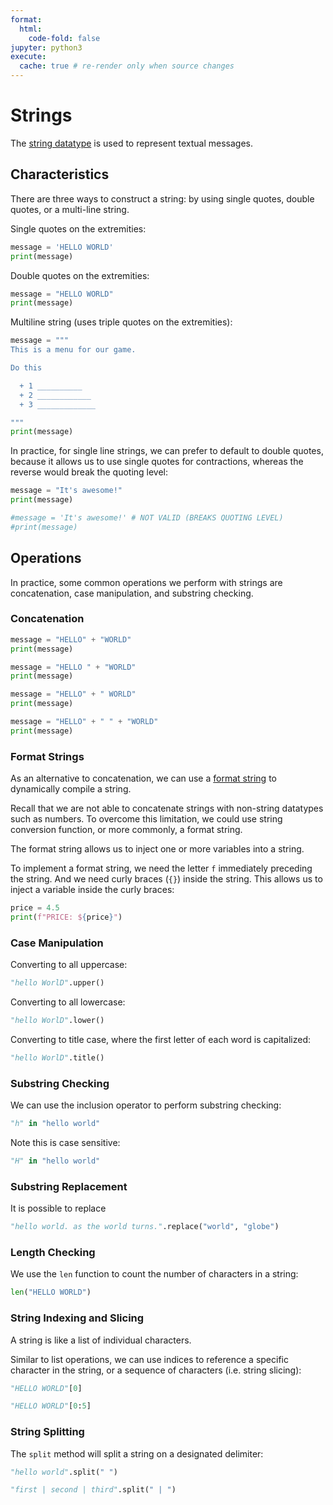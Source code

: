 ```yaml
---
format:
  html:
    code-fold: false
jupyter: python3
execute:
  cache: true # re-render only when source changes
---
```


# Strings

The [string datatype](https://docs.python.org/3/library/stdtypes.html#text-sequence-type-str) is used to represent textual messages.

## Characteristics

There are three ways to construct a string: by using single quotes, double quotes, or a multi-line string.

Single quotes on the extremities:

```python
message = 'HELLO WORLD'
print(message)
```

Double quotes on the extremities:

```python
message = "HELLO WORLD"
print(message)
```


Multiline string (uses triple quotes on the extremities):


```python
message = """
This is a menu for our game.

Do this

  + 1 __________
  + 2 ____________
  + 3 _____________

"""
print(message)
```


In practice, for single line strings, we can prefer to default to double quotes, because it allows us to use single quotes for contractions, whereas the reverse would break the quoting level:

```python
message = "It's awesome!"
print(message)
```

```python
#message = 'It's awesome!' # NOT VALID (BREAKS QUOTING LEVEL)
#print(message)
```

## Operations

In practice, some common operations we perform with strings are concatenation, case manipulation, and substring checking.

### Concatenation

```python
message = "HELLO" + "WORLD"
print(message)

message = "HELLO " + "WORLD"
print(message)

message = "HELLO" + " WORLD"
print(message)

message = "HELLO" + " " + "WORLD"
print(message)
```

### Format Strings

As an alternative to concatenation, we can use a [format string](https://docs.python.org/3/tutorial/inputoutput.html#fancier-output-formatting) to dynamically compile a string.

Recall that we are not able to concatenate strings with non-string datatypes such as numbers. To overcome this limitation, we could use string conversion function, or more commonly, a format string.

The format string allows us to inject one or more variables into a string.

To implement a format string, we need the letter `f` immediately preceding the string. And we need curly braces (`{}`) inside the string. This allows us to inject a variable inside the curly braces:

```python
price = 4.5
print(f"PRICE: ${price}")
```



### Case Manipulation

Converting to all uppercase:

```python
"hello WorlD".upper()
```


Converting to all lowercase:

```python
"hello WorlD".lower()
```

Converting to title case, where the first letter of each word is capitalized:

```python
"hello WorlD".title()
```



### Substring Checking

We can use the inclusion operator to perform substring checking:

```python
"h" in "hello world"
```

Note this is case sensitive:

```python
"H" in "hello world"
```

### Substring Replacement

It is possible to replace
```python
"hello world. as the world turns.".replace("world", "globe")
```


### Length Checking

We use the `len` function to count the number of characters in a string:

```python
len("HELLO WORLD")
```

### String Indexing and Slicing

A string is like a list of individual characters.

Similar to list operations, we can use indices to reference a specific character in the string, or a sequence of characters (i.e. string slicing):


```python
"HELLO WORLD"[0]
```

```python
"HELLO WORLD"[0:5]
```

### String Splitting

The `split` method will split a string on a designated delimiter:

```python
"hello world".split(" ")
```


```python
"first | second | third".split(" | ")
```
